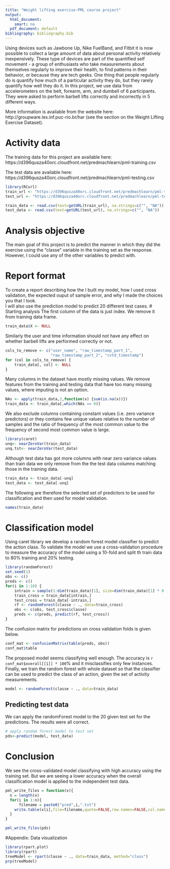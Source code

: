 ```yaml
---
title: "Weight lifting exercise-PML course project"
output:
  html_document:
    smart: no
  pdf_document: default
bibliography: bibliography.bib
---
```


Using devices such as Jawbone Up, Nike FuelBand, and Fitbit it is now
possible to collect a large amount of data about personal activity relatively
inexpensively. These type of devices are part of the quantified self movement
- a group of enthusiasts who take measurements about themselves regularly to
improve their health, to find patterns in their behavior, or because they are
tech geeks. One thing that people regularly do is quantify how much of a
particular activity they do, but they rarely quantify how well they do it. In
this project, we use data from accelerometers on the belt,
forearm, arm, and dumbell of 6 participants.  
They were asked to perform barbell lifts correctly and incorrectly in 5 different ways. 
  
More information is available from the website here: 
http://groupware.les.inf.puc-rio.br/har
(see the section on the Weight Lifting Exercise Dataset). 

# Activity data

The training data for this project are available here:   
https://d396qusza40orc.cloudfront.net/predmachlearn/pml-training.csv

The test data are available here:  
https://d396qusza40orc.cloudfront.net/predmachlearn/pml-testing.csv

```r
library(RCurl)
train_url <- "https://d396qusza40orc.cloudfront.net/predmachlearn/pml-training.csv"
test_url <- "https://d396qusza40orc.cloudfront.net/predmachlearn/pml-testing.csv"

train_data <- read.csv(text=getURL(train_url), na.strings=c("", "NA"))
test_data <- read.csv(text=getURL(test_url), na.strings=c("", "NA"))
```
  
# Analysis objective
The main goal of this project is to predict the manner in which they did the exercise using the "classe" variable in the training set as the response. However, I could use any of the other variables to predict with.   

# Report format
To create a report describing how the I built my model, how I used cross validation, the expected ouput of sample error, and why I made the choices you that I took.   
I will also use the prediction model to predict 20 different test cases. 
# Starting analysis
The first column of the data is just index. We remove it from training data
frame.
```r
train_data$X <- NULL
```

Similarly the user and time information should not have any effect on
whether barbell lifts are performed correctly or not.

```r
cols_to_remove <- c("user_name", "raw_timestamp_part_1",
                    "raw_timestamp_part_2", "cvtd_timestamp")
for (col in cols_to_remove) {
    train_data[, col] <- NULL
}
```

Many columns in the dataset have mostly missing values. We remove
features from the training and testing data that have too many missing
values, where imputing is not an option.

```r
NAs <- apply(train_data,2,function(x) {sum(is.na(x))})
train_data <- train_data[,which(NAs == 0)]
```

We also exclude columns containing constant values (i.e. zero
variance predictors) or they contains few unique values relative to the number of samples and the ratio of frequency of the most common value to the
frequency of second most common value is large.

```r
library(caret)
unq<- nearZeroVar(train_data)
unq.tst<- nearZeroVar(test_data)
```
Although test data has got more columns  with near zero variance values than train data we only remove from the the test data columns matching those in the training data.

```r
train_data <- train_data[-unq]
test_data <- test_data[-unq]
```

The following are therefore the selected set of predictors to be used for classification and then used for model validation.

```r
names(train_data)
```

# Classification model

Using caret library we develop a random forest model classifier to predict the action class. To validate the model we use a cross-validation procedure to measure the accuracy of the model using a  10-fold and split th train data to 80% training and 20% testing.

```r
library(randomForest)
set.seed(1)
obs <- c()
preds <- c()
for(i in 1:10) {
    intrain = sample(1:dim(train_data)[1], size=dim(train_data)[1] * 0.8, replace=F)
    train_cross = train_data[intrain,]
    test_cross = train_data[-intrain,]
    rf <- randomForest(classe ~ ., data=train_cross)
    obs <- c(obs, test_cross$classe)
    preds <- c(preds, predict(rf, test_cross))
}
```

The confusion matrix for predictions on cross validation folds is given below.

```r
conf_mat <- confusionMatrix(table(preds, obs))
conf_mat$table
```

The proposed model seems classifying well enough. The accuracy is 
`r conf_mat$overall[[1]] * 100`% and it misclassifies only few instances. 
Finally, we train the random forest
with whole dataset so that the classifier can be used to predict the class of
an action, given the set of activity measurements.

```r
model <- randomForest(classe ~ ., data=train_data)
```
## Predicting test data

We can apply the randomForest model to the 20 given test set for the predictions. The results were all correct.

```r
# apply random forest model to test set
pds<-predict(model, test_data)
```

# Conclusion
We see the cross-validated model classifying with high accuracy using the training set. But we are seeing a lower accuracy when the overall classification model is applied to the independent test data.

```r
pml_write_files = function(x){
  n = length(x)
  for(i in 1:n){
      filename = paste0("pred",i,".txt")
    write.table(x[i],file=filename,quote=FALSE,row.names=FALSE,col.names=FALSE)
  }
}

pml_write_files(pds)
```

#Appendix: Data visualization
```r
library(rpart.plot)
library(rpart)
treeModel <- rpart(classe ~ ., data=train_data, method="class")
prp(treeModel) 
```